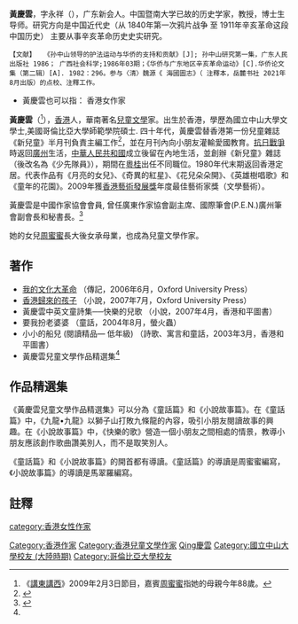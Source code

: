 {{otheruses|subject=歷史學家 
other=一名台灣日治時期男企業家|黃慶雲 (台灣)}}


'''黃慶雲'''，字永祥（{{bd|1914年|12月19日|1993年|12月17日|catIdx=Huang黃慶雲}}），广东新会人。中国暨南大学已故的历史学家，教授，博士生导师。研究方向是中国近代史（从 1840年第一次鸦片战争 至 1911年辛亥革命这段中国历史） 主要从事辛亥革命历史史实研究。     

 【文献】  《孙中山领导的护法运动与华侨的支持和贡献》[J]; 孙中山研究第一集，广东人民出版社 1986； 广西社会科学;1986年03期；《华侨与广东地区辛亥革命运动》[C].华侨论文集（第二辑）[A]. 1982：296。参与〈清〉魏源《 海國圖志》（ 注釋本，岳麓书社 2021年8月出版）的点校、注釋工作。 




* 黃慶雲也可以指： 香港女作家

'''黃慶雲'''（{{bd|1920年|5月10日|2018年|9月20日|catIdx=Huang黃慶雲}}<ref>《[[講東講西|講東講西]]》2009年2月3日節目，嘉賓[[周蜜蜜|周蜜蜜]]指她的母親今年88歲。</ref>），[[香港|香港]]人，華南著名[[兒童文學|兒童文學]]家。出生於香港，學歷為國立中山大學文學士,美國哥倫比亞大學師範學院碩士. 四十年代，黃慶雲替香港第一份兒童雜誌《新兒童》半月刊負責主編工作<ref>{{Cite web|title=薪火相傳：香港兒童文學發展六十五年回顧展|url=http://docs.lib.cuhk.edu.hk/Exhibition/hkchildrenlit/exhibits.htm|access-date=2022-02-28|archive-date=2022-02-28|archive-url=https://web.archive.org/web/20220228081433/http://docs.lib.cuhk.edu.hk/Exhibition/hkchildrenlit/exhibits.htm|dead-url=no}}</ref>，並在月刊內向小朋友灌輸愛國教育。[[抗日戰爭|抗日戰爭]]時返回[[廣州|廣州]]生活，[[中華人民共和國|中華人民共和國]]成立後留在內地生活，並創辦《新兒童》雜誌（後改名為《少先隊員》），期間在[[广东|粵]][[广西|桂]]出任不同職位。1980年代末期返回香港定居。代表作品有《月亮的女兒》、《奇異的紅星》、《花兒朵朵開》、《英雄樹唱歌》和《童年的花園》。2009年獲[[香港藝術發展獎|香港藝術發展獎]]年度最佳藝術家獎（文學藝術）。


黃慶雲是中國作家協會會員, 曾任廣東作家協會副主席、國際筆會(P.E.N.)廣州筆會副會長和秘書長。<ref name=":0">{{Cite book|title=黃慶雲兒童文學作品精選集|last=黃慶雲|publisher=山邊出版社有限公司|year=二零一三年七月初版|isbn=978-962-923-386-0|location=香港|pages=271}}</ref>

她的女兒[[周蜜蜜|周蜜蜜]]長大後女承母業，也成為兒童文學作家。

== 著作 ==
*[[iarchive:science229_yahoo_20181119_0709|我的文化大革命]] （傳記，2006年6月，Oxford University Press）
*[[iarchive:science229_yahoo_20181119|香港歸來的孩子]] （小說，2007年7月，Oxford University Press）
* 黃慶雲中英文童詩集──快樂的兒歌 （小說，2007年4月，香港和平圖書）
* 要我扮老婆婆 （童話，2004年8月，螢火蟲）
* 小小的船兒 (閱讀精品—  低年級) （詩歌、寓言和童話，2003年3月，香港和平圖書）
* 黃慶雲兒童文學作品精選集<ref name=":0" />

== 作品精選集 ==
《黃慶雲兒童文學作品精選集》可以分為《童話篇》和《小說故事篇》。在《童話篇》中，《九龍•九龍》以獅子山打敗九條龍的內容，吸引小朋友閱讀故事的興趣。在《小說故事篇》中，《快樂的歌》營造一個小朋友之間相處的情景，教導小朋友應該創作歌曲讚美別人，而不是取笑別人。


《童話篇》和《小說故事篇》的開首都有導讀。《童話篇》的導讀是周蜜蜜編寫，《小說故事篇》的導讀是馬翠羅編寫。

== 註釋 ==
{{reflist}}

{{Authority control}}
{{DEFAULTSORT:Huang黃慶雲}}
[[Category:香港作家|Category:香港作家]]
[[category:香港女性作家|category:香港女性作家]]
[[Category:香港兒童文學作家|Category:香港兒童文學作家]]
[[Category:黃姓|Qing慶雲]]
[[Category:國立中山大學校友_(大陸時期)|Category:國立中山大學校友 (大陸時期)]]
[[Category:哥倫比亞大學校友|Category:哥倫比亞大學校友]]
